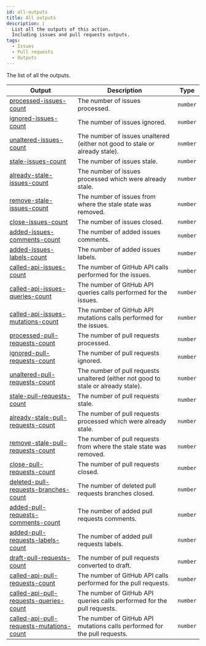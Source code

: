 ```yaml
---
id: all-outputs
title: All outputs
description: |
  List all the outputs of this action.
  Including issues and pull requests outputs.
tags:
  - Issues
  - Pull requests
  - Outputs
---
```


The list of all the outputs.

| Output                                                                                                            | Description                                                                        | Type     |
| ----------------------------------------------------------------------------------------------------------------- | ---------------------------------------------------------------------------------- | -------- |
| [processed-issues-count](issues/outputs/processed-issues-count-output)                                            | The number of issues processed.                                                    | `number` |
| [ignored-issues-count](issues/outputs/ignored-issues-count-output)                                                | The number of issues ignored.                                                      | `number` |
| [unaltered-issues-count](issues/outputs/unaltered-issues-count-output)                                            | The number of issues unaltered (either not good to stale or already stale).        | `number` |
| [stale-issues-count](issues/outputs/stale-issues-count-output)                                                    | The number of issues stale.                                                        | `number` |
| [already-stale-issues-count](issues/outputs/already-stale-issues-count-output)                                    | The number of issues processed which were already stale.                           | `number` |
| [remove-stale-issues-count](issues/outputs/remove-stale-issues-count-output)                                      | The number of issues from where the stale state was removed.                       | `number` |
| [close-issues-count](issues/outputs/close-issues-count-output)                                                    | The number of issues closed.                                                       | `number` |
| [added-issues-comments-count](issues/outputs/added-issues-comments-count-output)                                  | The number of added issues comments.                                               | `number` |
| [added-issues-labels-count](issues/outputs/added-issues-labels-count-output)                                      | The number of added issues labels.                                                 | `number` |
| [called-api-issues-count](issues/outputs/called-api-issues-count-output)                                          | The number of GitHub API calls performed for the issues.                           | `number` |
| [called-api-issues-queries-count](issues/outputs/called-api-issues-queries-count-output)                          | The number of GitHub API queries calls performed for the issues.                   | `number` |
| [called-api-issues-mutations-count](issues/outputs/called-api-issues-mutations-count-output)                      | The number of GitHub API mutations calls performed for the issues.                 | `number` |
| [processed-pull-requests-count](pull-requests/outputs/processed-pull-requests-count-output)                       | The number of pull requests processed.                                             | `number` |
| [ignored-pull-requests-count](pull-requests/outputs/ignored-pull-requests-count-output)                           | The number of pull requests ignored.                                               | `number` |
| [unaltered-pull-requests-count](pull-requests/outputs/unaltered-pull-requests-count-output)                       | The number of pull requests unaltered (either not good to stale or already stale). | `number` |
| [stale-pull-requests-count](pull-requests/outputs/stale-pull-requests-count-output)                               | The number of pull requests stale.                                                 | `number` |
| [already-stale-pull-requests-count](pull-requests/outputs/already-stale-pull-requests-count-output)               | The number of pull requests processed which were already stale.                    | `number` |
| [remove-stale-pull-requests-count](pull-requests/outputs/remove-stale-pull-requests-count-output)                 | The number of pull requests from where the stale state was removed.                | `number` |
| [close-pull-requests-count](pull-requests/outputs/close-pull-requests-count-output)                               | The number of pull requests closed.                                                | `number` |
| [deleted-pull-requests-branches-count](pull-requests/outputs/deleted-pull-requests-branches-count-output)         | The number of deleted pull requests branches closed.                               | `number` |
| [added-pull-requests-comments-count](pull-requests/outputs/added-pull-requests-comments-count-output)             | The number of added pull requests comments.                                        | `number` |
| [added-pull-requests-labels-count](pull-requests/outputs/added-pull-requests-labels-count-output)                 | The number of added pull requests labels.                                          | `number` |
| [draft-pull-requests-count](pull-requests/outputs/draft-pull-requests-count-output)                               | The number of pull requests converted to draft.                                    | `number` |
| [called-api-pull-requests-count](pull-requests/outputs/called-api-pull-requests-count-output)                     | The number of GitHub API calls performed for the pull requests.                    | `number` |
| [called-api-pull-requests-queries-count](pull-requests/outputs/called-api-pull-requests-queries-count-output)     | The number of GitHub API queries calls performed for the pull requests.            | `number` |
| [called-api-pull-requests-mutations-count](pull-requests/outputs/called-api-pull-requests-mutations-count-output) | The number of GitHub API mutations calls performed for the pull requests.          | `number` |

